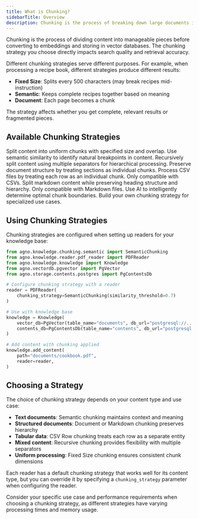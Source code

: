 ```yaml
---
title: What is Chunking?
sidebarTitle: Overview
description: Chunking is the process of breaking down large documents into smaller pieces for effective vector search and retrieval.
---
```


Chunking is the process of dividing content into manageable pieces before converting to embeddings and storing in vector databases. The chunking strategy you choose directly impacts search quality and retrieval accuracy.

Different chunking strategies serve different purposes. For example, when processing a recipe book, different strategies produce different results:

- **Fixed Size**: Splits every 500 characters (may break recipes mid-instruction)
- **Semantic**: Keeps complete recipes together based on meaning
- **Document**: Each page becomes a chunk

The strategy affects whether you get complete, relevant results or fragmented pieces.

## Available Chunking Strategies

<CardGroup cols={2}>
  <Card title="Fixed Size Chunking" icon="ruler" href="/concepts/knowledge/chunking/fixed-size-chunking">
    Split content into uniform chunks with specified size and overlap.
  </Card>
  <Card title="Semantic Chunking" icon="brain" href="/concepts/knowledge/chunking/semantic-chunking">
    Use semantic similarity to identify natural breakpoints in content.
  </Card>
  <Card title="Recursive Chunking" icon="sitemap" href="/concepts/knowledge/chunking/recursive-chunking">
    Recursively split content using multiple separators for hierarchical processing.
  </Card>
  <Card title="Document Chunking" icon="file-text" href="/concepts/knowledge/chunking/document-chunking">
    Preserve document structure by treating sections as individual chunks.
  </Card>
  <Card title="CSV Row Chunking" icon="table" href="/concepts/knowledge/chunking/csv-row-chunking">
    Process CSV files by treating each row as an individual chunk. Only compatible with CSVs.
  </Card>
  <Card title="Markdown Chunking" icon="markdown" href="/concepts/knowledge/chunking/markdown-chunking">
    Split markdown content while preserving heading structure and hierarchy. Only compatible with Markdown files.
  </Card>
  <Card title="Agentic Chunking" icon="robot" href="/concepts/knowledge/chunking/agentic-chunking">
    Use AI to intelligently determine optimal chunk boundaries.
  </Card>
  <Card title="Custom Chunking" icon="code" href="/concepts/knowledge/chunking/custom-chunking">
    Build your own chunking strategy for specialized use cases.
  </Card>
</CardGroup>

## Using Chunking Strategies

Chunking strategies are configured when setting up readers for your knowledge base:

```python
from agno.knowledge.chunking.semantic import SemanticChunking
from agno.knowledge.reader.pdf_reader import PDFReader
from agno.knowledge.knowledge import Knowledge
from agno.vectordb.pgvector import PgVector
from agno.storage.contents.postgres import PgContentsDb

# Configure chunking strategy with a reader
reader = PDFReader(
    chunking_strategy=SemanticChunking(similarity_threshold=0.7)
)

# Use with knowledge base
knowledge = Knowledge(
    vector_db=PgVector(table_name="documents", db_url="postgresql://..."),
    contents_db=PgContentsDb(table_name="contents", db_url="postgresql://..."),
)

# Add content with chunking applied
knowledge.add_content(
    path="documents/cookbook.pdf",
    reader=reader,
)
```

## Choosing a Strategy

The choice of chunking strategy depends on your content type and use case:

- **Text documents**: Semantic chunking maintains context and meaning
- **Structured documents**: Document or Markdown chunking preserves hierarchy  
- **Tabular data**: CSV Row chunking treats each row as a separate entity
- **Mixed content**: Recursive chunking provides flexibility with multiple separators
- **Uniform processing**: Fixed Size chunking ensures consistent chunk dimensions

Each reader has a default chunking strategy that works well for its content type, but you can override it by specifying a `chunking_strategy` parameter when configuring the reader.

<Note>
Consider your specific use case and performance requirements when choosing a chunking strategy, as different strategies have varying processing times and memory usage.
</Note>

